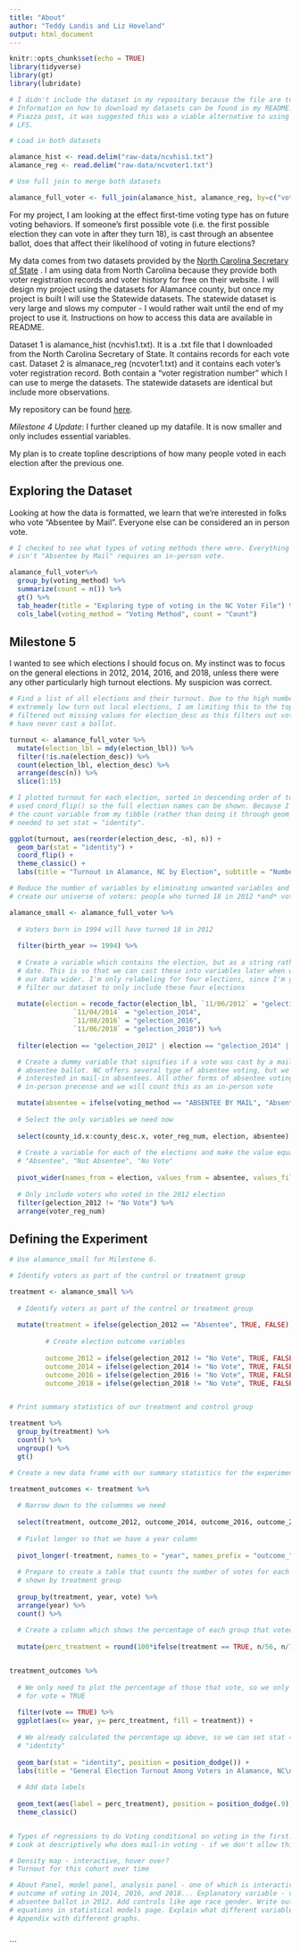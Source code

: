 ```yaml
---
title: "About"
author: "Teddy Landis and Liz Hoveland"
output: html_document
---
```


```r
knitr::opts_chunk$set(echo = TRUE)
library(tidyverse)
library(gt)
library(lubridate)

# I didn't include the dataset in my repository because the file are too large.
# Information on how to download my datasets can be found in my README.md. In a
# Piazza post, it was suggested this was a viable alternative to using GitHub
# LFS.

# Load in both datasets

alamance_hist <- read.delim("raw-data/ncvhis1.txt")
alamance_reg <- read.delim("raw-data/ncvoter1.txt")

# Use full join to merge both datasets

alamance_full_voter <- full_join(alamance_hist, alamance_reg, by=c("voter_reg_num"))
```

For my project, I am looking at the effect first-time voting type has on future voting behaviors. If someone's first possible vote (i.e. the first possible election they can vote in after they turn 18), is cast through an absentee ballot, does that affect their likelihood of voting in future elections?

My data comes from two datasets provided by the [North Carolina Secretary of State](https://www.ncsbe.gov/Public-Records-Data-Info/Election-Results-Data) . I am using data from North Carolina because they provide both voter registration records and voter history for free on their website. I will design my project using the datasets for Alamance county, but once my project is built I will use the Statewide datasets. The statewide dataset is very large and slows my computer - I would rather wait until the end of my project to use it. Instructions on how to access this data are available in README.

Dataset 1 is alamance_hist (ncvhis1.txt). It is a .txt file that I downloaded from the North Carolina Secretary of State. It contains records for each vote cast. Dataset 2 is almanace_reg (ncvoter1.txt) and it contains each voter's voter registration record. Both contain a "voter registration number" which I can use to merge the datasets. The statewide datasets are identical but include more observations.

My repository can be found [here](https://github.com/tlandis212/final_project).

*Milestone 4 Update*: I further cleaned up my datafile. It is now smaller and only includes essential variables.

My plan is to create topline descriptions of how many people voted in each election after the previous one.

## Exploring the Dataset

Looking at how the data is formatted, we learn that we're interested in folks who vote "Absentee by Mail". Everyone else can be considered an in person vote. 


```r

# I checked to see what types of voting methods there were. Everything that
# isn't "Absentee by Mail" requires an in-person vote.

alamance_full_voter%>% 
  group_by(voting_method) %>% 
  summarize(count = n()) %>% 
  gt() %>% 
  tab_header(title = "Exploring type of voting in the NC Voter File") %>% 
  cols_label(voting_method = "Voting Method", count = "Count")

```
## Milestone 5

I wanted to see which elections I should focus on. My instinct was to focus on the general elections in 2012, 2014, 2016, and 2018, unless there were any other particularly high turnout elections. My suspicion was correct.

```r
# Find a list of all elections and their turnout. Due to the high number of
# extremely low turn out local elections, I am limiting this to the top 15. I
# filtered out missing values for election_desc as this filters out voters who
# have never cast a ballot.

turnout <- alamance_full_voter %>% 
  mutate(election_lbl = mdy(election_lbl)) %>% 
  filter(!is.na(election_desc)) %>% 
  count(election_lbl, election_desc) %>% 
  arrange(desc(n)) %>% 
  slice(1:15)

# I plotted turnout for each election, sorted in descending order of turnout. I
# used coord_flip() so the full election names can be shown. Because I'm using
# the count variable from my tibble (rather than doing it through geom_bar()), I
# needed to set stat = "identity".

ggplot(turnout, aes(reorder(election_desc, -n), n)) +
  geom_bar(stat = "identity") +
  coord_flip() +
  theme_classic() +
  labs(title = "Turnout in Alamance, NC by Election", subtitle = "Number of Raw Votes Cast", caption = "Data Source: NC Secretary of State", x = "Election", y = "Votes Cast")
```

  
```r
# Reduce the number of variables by eliminating unwanted variables and filter to
# create our universe of voters: people who turned 18 in 2012 *and* voted that year.

alamance_small <- alamance_full_voter %>% 
  
  # Voters born in 1994 will have turned 18 in 2012
  
  filter(birth_year >= 1994) %>% 
  
  # Create a variable which contains the election, but as a string rather than a
  # date. This is so that we can cast these into variables later when we make
  # our data wider. I'm only relabeling for four elections, since I'm going to
  # filter our dataset to only include these four elections
  
  mutate(election = recode_factor(election_lbl, `11/06/2012` = "gelection_2012",
                `11/04/2014` = "gelection_2014",
                `11/08/2016` = "gelection_2016",
                `11/06/2018` = "gelection_2018")) %>% 
  
  filter(election == "gelection_2012" | election == "gelection_2014" | election == "gelection_2016" | election == "gelection_2018") %>% 

  # Create a dummy variable that signifies if a vote was cast by a mail-in
  # absentee ballot. NC offers several type of absentee voting, but we're only
  # interested in mail-in absentees. All other forms of absentee voting requires
  # in-person precense and we will count this as an in-person vote

  mutate(absentee = ifelse(voting_method == "ABSENTEE BY MAIL", "Absentee", "Not Absentee")) %>% 
  
  # Select the only variables we need now
  
  select(county_id.x:county_desc.x, voter_reg_num, election, absentee) %>% 
  
  # Create a variable for each of the elections and make the value equal to
  # "Absentee", "Not Absentee", "No Vote"
  
  pivot_wider(names_from = election, values_from = absentee, values_fill = list(absentee = "No Vote")) %>% 
  
  # Only include voters who voted in the 2012 election
  filter(gelection_2012 != "No Vote") %>% 
  arrange(voter_reg_num)
```

## Defining the Experiment



```r

# Use alamance_small for Milestone 6. 

# Identify voters as part of the control or treatment group

treatment <- alamance_small %>% 
 
  # Identify voters as part of the control or treatment group
  
  mutate(treatment = ifelse(gelection_2012 == "Absentee", TRUE, FALSE),
  
         # Create election outcome variables
         
         outcome_2012 = ifelse(gelection_2012 != "No Vote", TRUE, FALSE),
         outcome_2014 = ifelse(gelection_2014 != "No Vote", TRUE, FALSE),
         outcome_2016 = ifelse(gelection_2016 != "No Vote", TRUE, FALSE),
         outcome_2018 = ifelse(gelection_2018 != "No Vote", TRUE, FALSE))


# Print summary statistics of our treatment and control group

treatment %>% 
  group_by(treatment) %>% 
  count() %>% 
  ungroup() %>% 
  gt()

```


```r

# Create a new data frame with our summary statistics for the experiment

treatment_outcomes <- treatment %>% 
  
  # Narrow down to the columnms we need
  
  select(treatment, outcome_2012, outcome_2014, outcome_2016, outcome_2018) %>% 
  
  # Pivlot longer so that we have a year column
  
  pivot_longer(-treatment, names_to = "year", names_prefix = "outcome_", values_to = "vote") %>% 
  
  # Prepare to create a table that counts the number of votes for each election,
  # shown by treatment group
  
  group_by(treatment, year, vote) %>% 
  arrange(year) %>% 
  count() %>% 
  
  # Create a column which shows the percentage of each group that voted in each election
  
  mutate(perc_treatment = round(100*ifelse(treatment == TRUE, n/56, n/738), digits = 2))


treatment_outcomes %>% 
  
  # We only need to plot the percentage of those that vote, so we only need data
  # for vote = TRUE
  
  filter(vote == TRUE) %>% 
  ggplot(aes(x= year, y= perc_treatment, fill = treatment)) +
  
  # We already calculated the percentage up above, so we can set stat =
  # "identity"
  
  geom_bar(stat = "identity", position = position_dodge()) +
  labs(title = "General Election Turnout Among Voters in Alamance, NC\nWho Turned 18 and Voted for the First Time in 2012", subtitle = "Voters whose first ballots were cast by Absentee Ballots are in the Treatment group", x = "General Election Year", y = "Percent that Cast Ballots", caption = "Explanation for why 2012 is 100%") +
  
  # Add data labels
  
  geom_text(aes(label = perc_treatment), position = position_dodge(.9), vjust = 2) +
  theme_classic()


# Types of regressions to do Voting conditional on voting in the first. Use glm.
# Look at descriptively who does mail-in voting - if we don't allow this how would this hurt. Density map of where mail-in voting happens. When running state-wide data - let it sit.

# Density map - interactive, hover over?
# Turnout for this cohort over time

# About Panel, model panel, analysis panel - one of which is interactive Regress
# outcome of voting in 2014, 2016, and 2018... Explanatory variable - voting by
# absentee ballot in 2012. Add controls like age race gender. Write out
# equations in statistical models page. Explain what different variables are.
# Appendix with different graphs.
  
```
```

